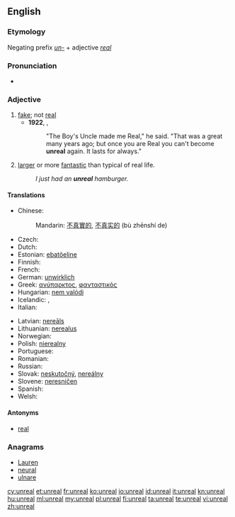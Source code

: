 ==English==

===Etymology===
Negating prefix ''[[un-]]'' + adjective ''[[real]]''

===Pronunciation===
* {{IPA|/ʌnˈriəl/}}

===Adjective===
{{en-adj|more}}

# [[fake]]; not [[real]]
#* '''1922''', {{w|Margery Williams}}, ''{{w|The Velveteen Rabbit}}''
#*:"The Boy's Uncle made me Real," he said. "That was a great many years ago; but once you are Real you can't become '''unreal''' again. It lasts for always."
# {{slang}} [[larger]] or more [[fantastic]] than typical of real life.
#: ''I just had an '''unreal''' hamburger.''

====Translations====
{{trans-top|fake}}
* Chinese: 
*: Mandarin: [[不]][[真實]][[的]], [[不]][[真实]][[的]] (bù zhēnshí de)
* Czech: {{t+|cs|neskutečný|m}}
* Dutch: {{t+|nl|onwerkelijk}}
* Estonian: [[ebatõeline]]
* Finnish: {{t-|fi|epätodellinen}}
* French: {{t+|fr|irréel}}
* German: [[unwirklich]]
* Greek: [[ανύπαρκτος]], [[φανταστικός]]
* Hungarian: [[nem valódi]]
* Icelandic: {{t+|is|óraunverulegur}}, {{t-|is|ímyndaður}}
* Italian: {{t+|it|irreale}}
{{trans-mid}}
* Latvian: [[nereāls]]
* Lithuanian: [[nerealus]]
* Norwegian: {{t-|no|uvirkelig}}
* Polish: [[nierealny]]
* Portuguese: {{t+|pt|irreal}}
* Romanian: {{t-|ro|nereal}}
* Russian: {{t+|ru|нереальный|tr=nereal'nyi}}
* Slovak: [[neskutočný]], [[nereálny]]
* Slovene: [[neresničen]]
* Spanish: {{t-|es|irreal}}
* Welsh: {{t+|cy|afreal}}
{{trans-bottom}}

====Antonyms====
* [[real]]

===Anagrams===
* [[Lauren#English|Lauren]]
* [[neural#English|neural]]
* [[ulnare#English|ulnare]]

[[cy:unreal]]
[[et:unreal]]
[[fr:unreal]]
[[ko:unreal]]
[[io:unreal]]
[[id:unreal]]
[[it:unreal]]
[[kn:unreal]]
[[hu:unreal]]
[[ml:unreal]]
[[my:unreal]]
[[pl:unreal]]
[[fi:unreal]]
[[ta:unreal]]
[[te:unreal]]
[[vi:unreal]]
[[zh:unreal]]